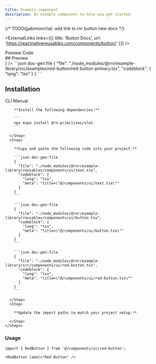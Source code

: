 ```yaml
---
title: Example component
description: An example component to help you get started.
---
```



{/* TODO(gabimoncha): add link to rnr button new docs */}

<ExternalLinks
  links={[{ title: 'Button Docs', url: 'https://reactnativereusables.com/components/button/' }]}
/>

<div className="h-5" />

<Tabs defaultValue="preview">
  <TabsList>
    <TabsTrigger value="preview">Preview</TabsTrigger>
    <TabsTrigger value="code">Code</TabsTrigger>
  </TabsList>
  <TabsContent value="preview">
    <div id="preview" className='*:hidden scroll-m-20' aria-hidden>
      ## Preview
    </div>
    <PreviewCard preview={<RedButtonPreview />} />
  </TabsContent>
  <TabsContent value="code">
    ```json doc-gen:file
    {
      "file": "./node_modules/@rnr/example-library/src/examples/red-button/red-button-primary.tsx",
      "codeblock": {
        "lang": "tsx"
      }
    }
    ```
  </TabsContent>
</Tabs>

## Installation

<Tabs defaultValue="cli">
  <TabsList>
    <TabsTrigger id="cli" value="cli">CLI</TabsTrigger>
    <TabsTrigger id="manual" value="manual">Manual</TabsTrigger>
  </TabsList>
  <TabsContent value="cli">
     <CommandTabs args={["add", "http://localhost:3000/r/example-component.json"]}/>
  </TabsContent>
  <TabsContent value="manual">
    <Steps> 
      <Step>
 
        **Install the following dependencies:**

        ```
        npx expo install @rn-primitives/slot
        ```

      </Step>
      <Step>

        **Copy and paste the following code into your project.**

        ```json doc-gen:file
        {
          "file": "./node_modules/@rnr/example-library/reusables/components/ui/text.tsx",
          "codeblock": {
            "lang": "tsx",
            "meta": "title=\"@/components/ui/text.tsx\""
          }
        }
        ```

        ```json doc-gen:file
        {
          "file": "./node_modules/@rnr/example-library/reusables/components/ui/button.tsx",
          "codeblock": {
            "lang": "tsx",
            "meta": "title=\"@/components/ui/button.tsx\""
          }
        }
        ```

        ```json doc-gen:file
        {
          "file": "./node_modules/@rnr/example-library/src/components/ui/red-button.tsx",
          "codeblock": {
            "lang": "tsx",
            "meta": "title=\"@/components/ui/red-button.tsx\""
          }
        }
        ```

      </Step>
      <Step>

        **Update the import paths to match your project setup.**

      </Step>
    </Steps>

  </TabsContent>
</Tabs>

### Usage

```tsx
import { RedButton } from '@/components/ui/red-button';
```

```tsx
<RedButton label="Red Button" />
```
